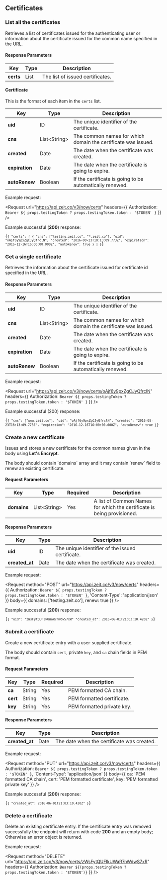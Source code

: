 
## Certificates

### List all the certificates

<Endpoint method="GET" url="/v3/now/certs" />

Retrieves a list of certificates issued for the authenticating user or
information about the certificate issued for the common name specified in the URL.

#### Response Parameters

| Key       | <HelpLink href="#api-basics/types" hasIcon>Type</HelpLink> | Description                      |
| --------- | ---------------------------------------------------------- | -------------------------------- |
| **certs** | <HelpLink href="#api-basics/types">List</HelpLink>         | The list of issued certificates. |

#### Certificate

This is the format of each item in the `certs` list.

| Key            | <HelpLink href="#api-basics/types" hasIcon>Type</HelpLink>       | Description                                                   |
| -------------- | ---------------------------------------------------------------- | ------------------------------------------------------------- |
| **uid**        | <HelpLink href="#api-basics/types">ID</HelpLink>                 | The unique identifier of the certificate.                     |
| **cns**        | <HelpLink href="#api-basics/types">List&lt;String&gt;</HelpLink> | The common names for which domain the certificate was issued. |
| **created**    | <HelpLink href="#api-basics/types">Date</HelpLink>               | The date when the certificate was created.                    |
| **expiration** | <HelpLink href="#api-basics/types">Date</HelpLink>               | The date when the certificate is going to expire.             |
| **autoRenew**  | <HelpLink href="#api-basics/types">Boolean</HelpLink>            | If the certificate is going to be automatically renewed.      |

<Example>
  <span>Example request:</span>

<Request
  url="https://api.zeit.co/v3/now/certs"
  headers={{
    Authorization: `Bearer ${
      props.testingToken ? props.testingToken.token : '$TOKEN'
    }`
  }}
/>

Example successful (**200**) response:

<Code lang="json">{`{
  "certs": [
    {
      "cns": ["testing.zeit.co", "*.zeit.co"],
      "uid": "oAjf6y9pxZgCJyQfrclN",
      "created": "2016-08-23T18:13:09.773Z",
      "expiration": "2016-12-16T16:00:00.000Z",
      "autoRenew": true
    }
  ]
}`}</Code>
</Example>

### Get a single certificate

<Endpoint method="GET" url="/v3/now/certs/:id" />

Retrieves the information about the certificate issued for
certificate id specified in the URL.

#### Response Parameters

| Key            | <HelpLink href="#api-basics/types" hasIcon>Type</HelpLink>       | Description                                                   |
| -------------- | ---------------------------------------------------------------- | ------------------------------------------------------------- |
| **uid**        | <HelpLink href="#api-basics/types">ID</HelpLink>                 | The unique identifier of the certificate.                     |
| **cns**        | <HelpLink href="#api-basics/types">List&lt;String&gt;</HelpLink> | The common names for which domain the certificate was issued. |
| **created**    | <HelpLink href="#api-basics/types">Date</HelpLink>               | The date when the certificate was created.                    |
| **expiration** | <HelpLink href="#api-basics/types">Date</HelpLink>               | The date when the certificate is going to expire.             |
| **autoRenew**  | <HelpLink href="#api-basics/types">Boolean</HelpLink>            | If the certificate is going to be automatically renewed.      |

<Example>
  <span>Example request:</span>

<Request
  url="https://api.zeit.co/v3/now/certs/oAjf6y9pxZgCJyQfrclN"
  headers={{
    Authorization: `Bearer ${
      props.testingToken ? props.testingToken.token : '$TOKEN'
    }`
  }}
/>

Example successful (200) response:

<Code lang="json">{`{
  "cns": ["wow.zeit.co"],
  "uid": "oAjf6y9pxZgCJyQfrclN",
  "created": "2016-08-23T18:13:09.773Z",
  "expiration": "2016-12-16T16:00:00.000Z",
  "autoRenew": true
}`}</Code>
</Example>

### Create a new certificate

<Endpoint method="POST" url="/v3/now/certs" />

Issues and stores a new certificate for the common names given in
the body using **Let's Encrypt**.

The body should contain \`domains\` array and it may contain \`renew\` field to renew an existing certificate.

#### Request Parameters

| Key         | <HelpLink href="#api-basics/types" hasIcon>Type</HelpLink>       | Required | Description                                                            |
| ----------- | ---------------------------------------------------------------- | -------- | ---------------------------------------------------------------------- |
| **domains** | <HelpLink href="#api-basics/types">List&lt;String&gt;</HelpLink> | Yes      | A list of Common Names for which the certificate is being provisioned. |

#### Response Parameters

| Key            | <HelpLink href="#api-basics/types" hasIcon>Type</HelpLink> | Description                                      |
| -------------- | ---------------------------------------------------------- | ------------------------------------------------ |
| **uid**        | <HelpLink href="#api-basics/types">ID</HelpLink>           | The unique identifier of the issued certificate. |
| **created_at** | <HelpLink href="#api-basics/types">Date</HelpLink>         | The date when the certificate was created.       |

<Example>
  <span>Example request:</span>

<Request
  method="POST"
  url="https://api.zeit.co/v3/now/certs"
  headers={{
    Authorization: `Bearer ${
      props.testingToken ? props.testingToken.token : '$TOKEN'
    }`,
    'Content-Type': 'application/json'
  }}
  body={{
    domains: ['testing.zeit.co'],
    renew: true
  }}
/>

Example successful (**200**) response:

<Code lang="json">{`{
  "uid": "zWsFytQUFlkUWaR7nWdwS7xR"
  "created_at": 2016-06-01T21:03:10.420Z"
}`}</Code>
</Example>

### Submit a certificate

<Endpoint method="PUT" url="/v3/now/certs" />

Create a new certificate entry with a user-supplied certificate.

The body should contain `cert`, private `key`, and `ca` chain fields in PEM format.

#### Request Parameters

| Key      | <HelpLink href="#api-basics/types" hasIcon>Type</HelpLink> | Required | Description                |
| -------- | ---------------------------------------------------------- | -------- | -------------------------- |
| **ca**   | <HelpLink href="#api-basics/types">String</HelpLink>       | Yes      | PEM formatted CA chain.    |
| **cert** | <HelpLink href="#api-basics/types">String</HelpLink>       | Yes      | PEM formatted certificate. |
| **key**  | <HelpLink href="#api-basics/types">String</HelpLink>       | Yes      | PEM formatted private key. |

#### Response Parameters

| Key            | <HelpLink href="#api-basics/types" hasIcon>Type</HelpLink> | Description                                |
| -------------- | ---------------------------------------------------------- | ------------------------------------------ |
| **created_at** | <HelpLink href="#api-basics/types">Date</HelpLink>         | The date when the certificate was created. |

<Example>
  <span>Example request:</span>

<Request
  method="PUT"
  url="https://api.zeit.co/v3/now/certs"
  headers={{
    Authorization: `Bearer ${
      props.testingToken ? props.testingToken.token : '$TOKEN'
    }`,
    'Content-Type': 'application/json'
  }}
  body={{
    ca: 'PEM formatted CA chain',
    cert: 'PEM formatted certificate',
    key: 'PEM formatted private key'
  }}
/>

Example successful (**200**) response:

<Code lang="json">{`{
  "created_at": 2016-06-01T21:03:10.420Z"
}`}</Code>
</Example>

### Delete a certificate

<Endpoint method="DELETE" url="/v3/now/certs/:id" />

Delete an existing certificate entry. If the certificate entry was
removed successfully the endpoint will return with code **200** and
an empty body; Otherwise an error object is returned.

<Example>
  <span>Example request:</span>

  <Request
    method="DELETE"
    url="https://api.zeit.co/v3/now/certs/zWsFytQUFlkUWaR7nWdwS7xR"
    headers={{
      Authorization: `Bearer ${(props.testingToken ? props.testingToken.token : '$TOKEN')}`
    }}
  />
</Example>
